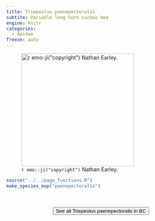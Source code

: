 ```yaml
---
title: Triepeolus paenepectoralis
subtite: Variable long-horn cuckoo bee
engine: knitr
categories:
  - Apidae
freeze: auto
---
```

![`r emo::ji("copyright")` Nathan Earley.](https://inaturalist-open-data.s3.amazonaws.com/photos/308235201/large.jpeg){height=300}





```r
source("../../page_functions.R")
make_species_map("paenepectoralis")
```
<br><br>
<center>


<a href="https://inaturalist.ca/observations?place_id=any&subview=map&taxon_id=459167"><button type="button" class="btn btn-secondary">See all Triepeolus paenepectoralis in BC <i class="fa-solid fa-arrow-up-right-from-square"></i> </button></a>
</center>
